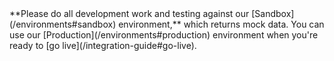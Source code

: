 
<Admonition type="important" title="Use Sandbox for Development and Testing">
    **Please do all development work and testing against our [Sandbox](/environments#sandbox) environment,** which returns mock data. You can use our [Production](/environments#production) environment when you're ready to [go live](/integration-guide#go-live).
</Admonition>